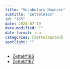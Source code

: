 ```yaml
---
title: "Vocabulary Nuances"
subtitle: "Zettel#165"
id: "165"
date: 2024-07-19
date-modified: ""
date-format: iso
categories: [zettelkasten]
spotlight: ""
---
```

* [Zettel#166](/zettel/166/)
* [Zettel#167](/zettel/167/)
